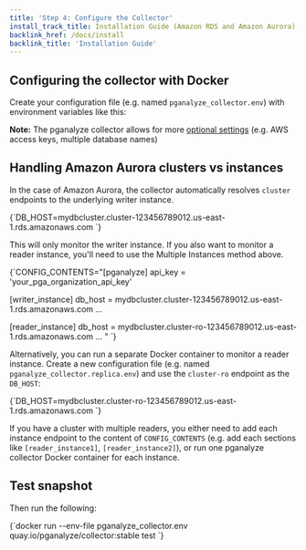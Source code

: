 ```yaml
---
title: 'Step 4: Configure the Collector'
install_track_title: Installation Guide (Amazon RDS and Amazon Aurora)
backlink_href: /docs/install
backlink_title: 'Installation Guide'
---
```



## Configuring the collector with Docker

Create your configuration file (e.g. named `pganalyze_collector.env`) with environment variables like this:

<SettingEnvVarsDocker apiKey={props.apiKey} />

**Note:** The pganalyze collector allows for more [optional settings](https://pganalyze.com/docs/collector/settings) (e.g. AWS access keys, multiple database names)

## Handling Amazon Aurora clusters vs instances

In the case of Amazon Aurora, the collector automatically resolves `cluster` endpoints to the underlying writer instance.

<CodeBlock language="bash">
{`DB_HOST=mydbcluster.cluster-123456789012.us-east-1.rds.amazonaws.com
`}
</CodeBlock>

This will only monitor the writer instance. If you also want to monitor a reader instance, you'll need to use the Multiple Instances method above.

<CodeBlock language="text">
{`CONFIG_CONTENTS="[pganalyze]
api_key = 'your_pga_organization_api_key'
 
[writer_instance]
db_host = mydbcluster.cluster-123456789012.us-east-1.rds.amazonaws.com
...
 
[reader_instance]
db_host = mydbcluster.cluster-ro-123456789012.us-east-1.rds.amazonaws.com
...
"
`}
</CodeBlock>

Alternatively, you can run a separate Docker container to monitor a reader instance.
Create a new configuration file (e.g. named `pganalyze_collector.replica.env`) and use the `cluster-ro` endpoint as the `DB_HOST`:

<CodeBlock language="bash">
{`DB_HOST=mydbcluster.cluster-ro-123456789012.us-east-1.rds.amazonaws.com
`}
</CodeBlock>

If you have a cluster with multiple readers, you either need to add each instance
endpoint to the content of `CONFIG_CONTENTS` (e.g. add each sections like `[reader_instance1]`, `[reader_instance2]`),
or run one pganalyze collector Docker container for each instance.

## Test snapshot

Then run the following:

<CodeBlock language="bash">
{`docker run --env-file pganalyze_collector.env quay.io/pganalyze/collector:stable test
`}
</CodeBlock>

<PublicLastStepLogInsightsLink />
